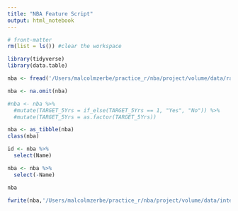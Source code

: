 ```yaml
---
title: "NBA Feature Script"
output: html_notebook
---
```


```r
# front-matter
rm(list = ls()) #clear the workspace

library(tidyverse)
library(data.table)
```

```r
nba <- fread('/Users/malcolmzerbe/practice_r/nba/project/volume/data/raw/nba_logreg.csv')
```

```r
nba <- na.omit(nba)

#nba <- nba %>%
  #mutate(TARGET_5Yrs = if_else(TARGET_5Yrs == 1, "Yes", "No")) %>%
  #mutate(TARGET_5Yrs = as.factor(TARGET_5Yrs))

nba <- as_tibble(nba)
class(nba)

id <- nba %>%
  select(Name)

nba <- nba %>%
  select(-Name)

nba
```

```r
fwrite(nba,'/Users/malcolmzerbe/practice_r/nba/project/volume/data/interim/nba.csv')
```

